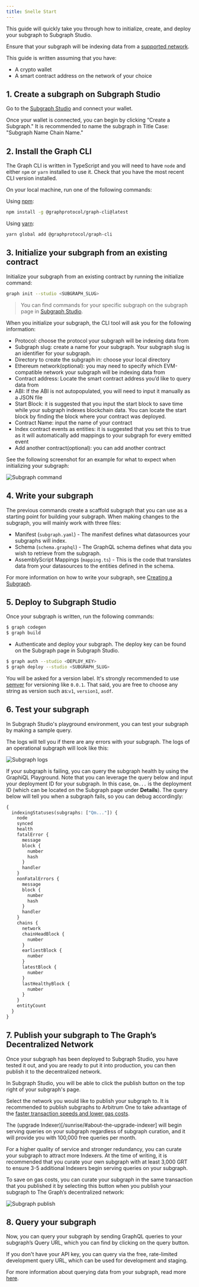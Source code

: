 ```yaml
---
title: Snelle Start
---
```


This guide will quickly take you through how to initialize, create, and deploy your subgraph to Subgraph Studio.

Ensure that your subgraph will be indexing data from a [supported network](/developing/supported-networks).

This guide is written assuming that you have:

- A crypto wallet
- A smart contract address on the network of your choice

## 1. Create a subgraph on Subgraph Studio

Go to the [Subgraph Studio](https://thegraph.com/studio/) and connect your wallet.

Once your wallet is connected, you can begin by clicking “Create a Subgraph." It is recommended to name the subgraph in Title Case: "Subgraph Name Chain Name."

## 2. Install the Graph CLI

The Graph CLI is written in TypeScript and you will need to have `node` and either `npm` or `yarn` installed to use it. Check that you have the most recent CLI version installed.

On your local machine, run one of the following commands:

Using [npm](https://www.npmjs.com/):

```sh
npm install -g @graphprotocol/graph-cli@latest
```

Using [yarn](https://yarnpkg.com/):

```sh
yarn global add @graphprotocol/graph-cli
```

## 3. Initialize your subgraph from an existing contract

Initialize your subgraph from an existing contract by running the initialize command:

```sh
graph init --studio <SUBGRAPH_SLUG>
```

> You can find commands for your specific subgraph on the subgraph page in [Subgraph Studio](https://thegraph.com/studio/).

When you initialize your subgraph, the CLI tool will ask you for the following information:

- Protocol: choose the protocol your subgraph will be indexing data from
- Subgraph slug: create a name for your subgraph. Your subgraph slug is an identifier for your subgraph.
- Directory to create the subgraph in: choose your local directory
- Ethereum network(optional): you may need to specify which EVM-compatible network your subgraph will be indexing data from
- Contract address: Locate the smart contract address you’d like to query data from
- ABI: If the ABI is not autopopulated, you will need to input it manually as a JSON file
- Start Block: it is suggested that you input the start block to save time while your subgraph indexes blockchain data. You can locate the start block by finding the block where your contract was deployed.
- Contract Name: input the name of your contract
- Index contract events as entities: it is suggested that you set this to true as it will automatically add mappings to your subgraph for every emitted event
- Add another contract(optional): you can add another contract

See the following screenshot for an example for what to expect when initializing your subgraph:

![Subgraph command](/img/subgraph-init-example.png)

## 4. Write your subgraph

The previous commands create a scaffold subgraph that you can use as a starting point for building your subgraph. When making changes to the subgraph, you will mainly work with three files:

- Manifest (`subgraph.yaml`) - The manifest defines what datasources your subgraphs will index.
- Schema (`schema.graphql`) - The GraphQL schema defines what data you wish to retrieve from the subgraph.
- AssemblyScript Mappings (`mapping.ts`) - This is the code that translates data from your datasources to the entities defined in the schema.

For more information on how to write your subgraph, see [Creating a Subgraph](/developing/creating-a-subgraph).

## 5. Deploy to Subgraph Studio

Once your subgraph is written, run the following commands:

```sh
$ graph codegen
$ graph build
```

- Authenticate and deploy your subgraph. The deploy key can be found on the Subgraph page in Subgraph Studio.

```sh
$ graph auth --studio <DEPLOY_KEY>
$ graph deploy --studio <SUBGRAPH_SLUG>
```

You will be asked for a version label. It's strongly recommended to use [semver](https://semver.org/) for versioning like `0.0.1`. That said, you are free to choose any string as version such as:`v1`, `version1`, `asdf`.

## 6. Test your subgraph

In Subgraph Studio's playground environment, you can test your subgraph by making a sample query.

The logs will tell you if there are any errors with your subgraph. The logs of an operational subgraph will look like this:

![Subgraph logs](/img/subgraph-logs-image.png)

If your subgraph is failing, you can query the subgraph health by using the GraphiQL Playground. Note that you can leverage the query below and input your deployment ID for your subgraph. In this case, `Qm...` is the deployment ID (which can be located on the Subgraph page under **Details**). The query below will tell you when a subgraph fails, so you can debug accordingly:

```graphql
{
  indexingStatuses(subgraphs: ["Qm..."]) {
    node
    synced
    health
    fatalError {
      message
      block {
        number
        hash
      }
      handler
    }
    nonFatalErrors {
      message
      block {
        number
        hash
      }
      handler
    }
    chains {
      network
      chainHeadBlock {
        number
      }
      earliestBlock {
        number
      }
      latestBlock {
        number
      }
      lastHealthyBlock {
        number
      }
    }
    entityCount
  }
}
```

## 7. Publish your subgraph to The Graph’s Decentralized Network

Once your subgraph has been deployed to Subgraph Studio, you have tested it out, and you are ready to put it into production, you can then publish it to the decentralized network.

In Subgraph Studio, you will be able to click the publish button on the top right of your subgraph's page.

Select the network you would like to publish your subgraph to. It is recommended to publish subgraphs to Arbitrum One to take advantage of the [faster transaction speeds and lower gas costs](/arbitrum/arbitrum-faq).

The (upgrade Indexer)[/sunrise/#about-the-upgrade-indexer] will begin serving queries on your subgraph regardless of subgraph curation, and it will provide you with 100,000 free queries per month.

For a higher quality of service and stronger redundancy, you can curate your subgraph to attract more Indexers. At the time of writing, it is recommended that you curate your own subgraph with at least 3,000 GRT to ensure 3-5 additional Indexers begin serving queries on your subgraph.

To save on gas costs, you can curate your subgraph in the same transaction that you published it by selecting this button when you publish your subgraph to The Graph’s decentralized network:

![Subgraph publish](/img/publish-and-signal-tx.png)

## 8. Query your subgraph

Now, you can query your subgraph by sending GraphQL queries to your subgraph’s Query URL, which you can find by clicking on the query button.

If you don't have your API key, you can query via the free, rate-limited development query URL, which can be used for development and staging.

For more information about querying data from your subgraph, read more [here](/querying/querying-the-graph/).
